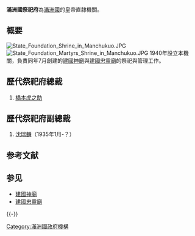 {{expand|time=2013-08-03T16:13:52+00:00}}
'''滿洲國祭祀府'''為[[滿洲國|滿洲國]]的皇帝直隷機關。
== 概要 ==
[[File:State_Foundation_Shrine_in_Manchukuo.JPG|thumb]]
[[File:State_Foundation_Martyrs_Shrine_in_Manchukuo.JPG|thumb]]
1940年設立本機關，負責同年7月創建的[[建國神廟|建國神廟]]與[[建國忠靈廟|建國忠靈廟]]的祭祀與管理工作。

==歷代祭祀府總裁==
# [[橋本虎之助|橋本虎之助]]

==歷代祭祀府副總裁==
# [[沈瑞麟|沈瑞麟]]（1935年1月-？）

== 参考文献 ==
{{Reflist}}

== 参见 ==
* [[建國神廟|建國神廟]]
* [[建國忠靈廟|建國忠靈廟]]

{{-}}
{{滿洲國政府機構}} 

[[Category:滿洲國政府機構|Category:滿洲國政府機構]]